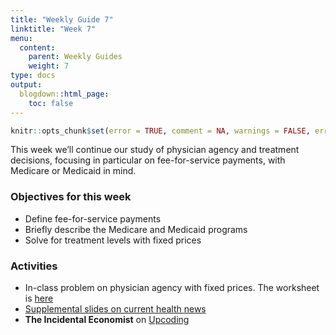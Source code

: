 ```yaml
---
title: "Weekly Guide 7"
linktitle: "Week 7"
menu:
  content:
    parent: Weekly Guides
    weight: 7
type: docs
output:
  blogdown::html_page:
    toc: false
---
```


```r
knitr::opts_chunk$set(error = TRUE, comment = NA, warnings = FALSE, errors = FALSE, messages = FALSE, tidy = FALSE, echo = FALSE)
```

This week we'll continue our study of physician agency and treatment decisions, focusing in particular on fee-for-service payments, with Medicare or Medicaid in mind.

### Objectives for this week

- Define fee-for-service payments
- Briefly describe the Medicare and Medicaid programs
- Solve for treatment levels with fixed prices
 
### Activities
- In-class problem on physician agency with fixed prices. The worksheet is [here](/resource/wksheet5.html)
- [Supplemental slides on current health news](https://docs.google.com/presentation/d/14vRZsB9n1nmLqFnBHqZZCe0SBtVcPURbF27eDvyG_S0/edit?usp=sharing)
- **The Incidental Economist** on [Upcoding](https://theincidentaleconomist.com/wordpress/upcoding-pt-one-what-and-how/)
